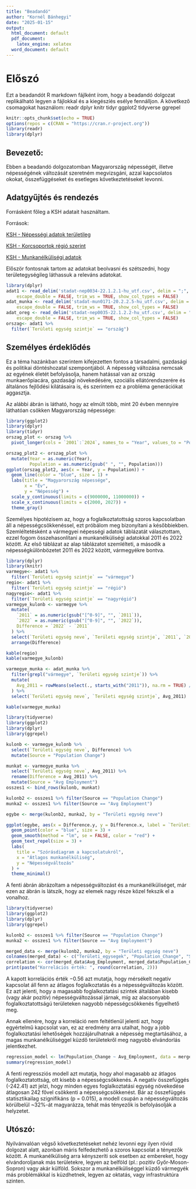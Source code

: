 ---
title: "Beadandó"
author: "Kornél Bánhegyi"
date: "2025-01-15"
output:
  html_document: default
  pdf_document: 
    latex_engine: xelatex
  word_document: default
---

# Előszó

Ezt a beadandót R markdown fájlként írom, hogy a beadandó dolgozat replikálható legyen a fájlokkal és a kiegészíés esélye fennálljon. A következő csomagokat használom: readr dplyr knitr tidyr ggplot2 tidyverse ggrepel

```{r setup, include=FALSE}
knitr::opts_chunk$set(echo = TRUE)
options(repos = c(CRAN = "https://cran.r-project.org")) 
library(readr)
library(dplyr)
```

## **Bevezető:**

Ebben a beadandó dolgozatomban Magyarország népességét, illetve népességének változását szeretném megvizsgáni, azzal kapcsolatos okokat, összefüggéseket és esetleges következtetéseket levonni.

## **Adatgyűjtés és rendezés**

Forrásként főleg a KSH adatait használtam.

Források:

[KSH - Népességi adatok területileg](https://www.ksh.hu/stadat_files/nep/hu/nep0034.html "Területoszlás")

[KSH - Korcsoportok régió szerint](https://www.ksh.hu/stadat_files/nep/hu/nep0035.html "Korcsoport")

[KSH - Munkanélküliségi adatok](https://www.ksh.hu/stadat_files/mun/hu/mun0171.html "Munkanélküliség")

Először fontosnak tartom az adatokat beolvasni és szétszedni, hogy területegységileg láthassuk a releváns adatokat.

```{r library(readr), message=FALSE}
library(dplyr)
adat1 <- read_delim('stadat-nep0034-22.1.2.1-hu_utf.csv', delim = ";", 
    escape_double = FALSE, trim_ws = TRUE, show_col_types = FALSE)
adat_munka <- read_delim('stadat-mun0171-20.2.2.5-hu_utf.csv', delim = ";", 
    escape_double = FALSE, trim_ws = TRUE, show_col_types = FALSE)
adat_oreg <- read_delim('stadat-nep0035-22.1.2.2-hu_utf.csv', delim = ";", 
    escape_double = FALSE, trim_ws = TRUE, show_col_types = FALSE)
orszag<- adat1 %>%
  filter(`Területi egység szintje` == "ország")
```

## Személyes érdeklődés

Ez a téma hazánkban szerintem kifejezetten fontos a társadalmi, gazdasági és politikai döntéshozatal szempontjából. A népesség változása nemcsak az egyének életét befolyásolja, hanem hatással van az ország munkaerőpiacára, gazdasági növekedésére, szociális ellátórendszerére és általános fejlődési kilátásaira is, és szerintem ez a probléma generációkat aggasztja.

Az alábbi ábrán is látható, hogy az elmúlt több, mint 20 évben mennyire láthatóan csökken Magyarország népessége:

```{r ggplot2, message=FALSE}
library(ggplot2)
library(dplyr)
library(tidyr)
orszag_plot <- orszag %>%
  pivot_longer(cols = `2001`:`2024`, names_to = "Year", values_to = "Population")

orszag_plot2 <- orszag_plot %>%
  mutate(Year = as.numeric(Year),
         Population = as.numeric(gsub(" ", "", Population)))
ggplot(orszag_plot2, aes(x = Year, y = Population)) +
  geom_line(color = "blue", size = 1) +
  labs(title = "Magyarország népessége",
       x = "Év",
       y = "Népesség") +
  scale_y_continuous(limits = c(9000000, 11000000)) +
  scale_x_continuous(limits = c(2000, 2027)) + 
  theme_gray() 
```

Személyes hipotézisem az, hogy a foglalkoztatottság szoros kapcsolatban áll a népességcsökkenéssel, ezt próbálom meg bizonyítani a későbbiekben. Szemléltetésként a vármegyei népességi adatok táblázatát választottam, ezzel fogom összehasonlítani a munkanélküliségi adatokkal 2011 és 2022 között. Az első táblázat az alap táblázatot szemlélteti, a második a népességkülönbözetet 2011 és 2022 között, vármegyékre bontva.

```{r library(dplyr), echo=TRUE}
library(dplyr)
library(knitr)
varmegye<- adat1 %>%
  filter(`Területi egység szintje` == "vármegye")
regio<- adat1 %>%
  filter(`Területi egység szintje` == "régió")
nagyregio<- adat1 %>%
  filter(`Területi egység szintje` == "nagyrégió")
varmegye_kulonb <- varmegye %>%
  mutate(
    `2011` = as.numeric(gsub("[^0-9]", "", `2011`)), 
    `2022` = as.numeric(gsub("[^0-9]", "", `2022`)),  
    Difference = `2022` - `2011`
  ) %>%
  select(`Területi egység neve`, `Területi egység szintje`, `2011`, `2022`, Difference) %>%
  arrange(Difference) 

kable(regio)
kable(varmegye_kulonb)
```

```{r, message=FALSE, warning=FALSE}
varmegye_munka <- adat_munka %>%
  filter(grepl("vármegye", `Területi egység szintje`)) %>% 
  mutate(
    Avg_2011 = rowMeans(select(., starts_with("2011")), na.rm = TRUE) / 10  
  ) %>%
  select(`Területi egység neve`, `Területi egység szintje`, Avg_2011)

kable(varmegye_munka)
```

```{r, message=FALSE, warning=FALSE}
library(tidyverse)
library(ggplot2)
library(dplyr)
library(ggrepel)

kulonb <- varmegye_kulonb %>%
  select(`Területi egység neve`, Difference) %>%
  mutate(Source = "Population Change")

munkat <- varmegye_munka %>%
  select(`Területi egység neve`, Avg_2011) %>%
  rename(Difference = Avg_2011) %>%
  mutate(Source = "Avg Employment")
osszes1 <- bind_rows(kulonb, munkat)

kulonb2 <- osszes1 %>% filter(Source == "Population Change")
munka2 <- osszes1 %>% filter(Source == "Avg Employment")

egybe <- merge(kulonb2, munka2, by = "Területi egység neve")

ggplot(egybe, aes(x = Difference.y, y = Difference.x, label = `Területi egység neve`)) +
  geom_point(color = "blue", size = 3) +
  geom_smooth(method = "lm", se = FALSE, color = "red") +
  geom_text_repel(size = 3) + 
  labs(
    title = "Szórásdiagram a kapcsolatukról",
    x = "Átlagos munkanélküliség",
    y = "Népességváltozás"
  ) +
  theme_minimal()
```

A fenti ábrán ábrázoltam a népességváltozást és a munkanélküliséget, már ezen az ábrán is látszik, hogy az elemek nagy része közel fekszik el a vonalhoz.

```{r, message=FALSE, warning=FALSE}
library(tidyverse)
library(ggplot2)
library(dplyr)
library(ggrepel)

kulonb2 <- osszes1 %>% filter(Source == "Population Change")
munka2 <- osszes1 %>% filter(Source == "Avg Employment")

merged_data <- merge(kulonb2, munka2, by = "Területi egység neve")
colnames(merged_data) <- c("Területi_egysegek", "Population_Change", "Source1", "Avg_Employment", "Source2")
correlation <- cor(merged_data$Avg_Employment, merged_data$Population_Change, use = "complete.obs")
print(paste("Korrelációs érték: ", round(correlation, 2)))
```

A kapott korrelációs érték −0.56 azt mutatja, hogy mérsékelt negatív kapcsolat áll fenn az átlagos foglalkoztatás és a népességváltozás között. Ez azt jelenti, hogy a magasabb foglalkoztatási szintek általában kisebb (vagy akár pozitív) népességváltozással járnak, míg az alacsonyabb foglalkoztatottságú területeken nagyobb népességcsökkenés figyelhető meg.

Annak ellenére, hogy a korreláció nem feltétlenül jelenti azt, hogy egyértelmű kapcsolat van, ez az eredmény arra utalhat, hogy a jobb foglalkoztatási lehetőségek hozzájárulhatnak a népesség megtartásához, a magas munkanélküliséggel küzdő területekről meg nagyobb elvándorlás jelentkezhet.

```{r message=FALSE, warning=FALSE}
regression_model <- lm(Population_Change ~ Avg_Employment, data = merged_data)
summary(regression_model)
```

A fenti regressziós modell azt mutatja, hogy ahol magasabb az átlagos foglalkoztatottság, ott kisebb a népességcsökkenés. A negatív összefüggés (-242.41) azt jelzi, hogy minden egyes foglalkoztatási egység növekedése átlagosan 242 fővel csökkenti a népességcsökkenést. Bár az összefüggés statisztikailag szignifikáns (p = 0.015), a modell csupán a népességváltozás körülbelül \~32%-át magyarázza, tehát más tényezők is befolyásolják a helyzetet.

## Utószó:

Nyilvánvalóan végső következtetéseket nehéz levonni egy ilyen rövid dolgozat alatt, azonban máris felfedezhető a szoros kapcsolat a tényezők között. A munkanélküliség arra kényszeríti sok esetben az embereket, hogy elvándoroljanak más területekre, legyen az belföld (pl.: pozitív Győr-Moson-Sopron) vagy akár külföld. Sokszor a munkanélküliséggel küzdő vármegyék más problémákkal is küzdhetnek, legyen az oktatás, vagy infrastruktúra szinten.
